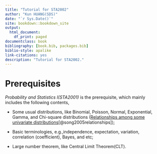 ```yaml
--- 
title: "Tutorial for STA2002"
author: "Kun HUANG(SDS)"
date: "`r Sys.Date()`"
site: bookdown::bookdown_site
output:
  html_document:
    df_print: paged
documentclass: book
bibliography: [book.bib, packages.bib]
biblio-style: apalike
link-citations: yes
description: "Tutorial for STA2002."
---
```



# Prerequisites

*Probability and Statistics I(STA2001)* is the prerequisite, which mainly includes the following contents, 

- Some usual distributions, like Binomial, Poisson, Normal, Exponential, Gamma, and Chi-square distributions ([Relationships among some univariate
distributions](https://www.tandfonline.com/doi/pdf/10.1080/07408170590948512?needAccess=true)[@song2005relationships]);

- Basic terminologies, e.g.,independence, expectation, variation, correlation (coefficient), Bayes, and etc;

- Large number theorem, like Central Limit Theorem(CLT).